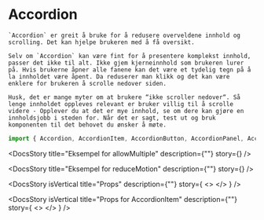 
<Meta of={AccordionStories} />

<DocsContainer>

# Accordion

    `Accordion` er greit å bruke for å redusere overveldene innhold og scrolling. Det kan hjelpe brukeren med å få oversikt.

    Selv om `Accordion` kan være fint for å presentere komplekst innhold, passer det ikke til alt. Ikke gjem kjerneinnhold som brukeren lurer på. Hvis brukerne åpner alle fanene kan det være et tydelig tegn på å la innholdet være åpent. Da reduserer man klikk og det kan være enklere for brukeren å scrolle nedover siden.

    Husk, det er mange myter om at brukere “ikke scroller nedover“. Så lenge innholdet oppleves relevant er bruker villig til å scrolle videre - Opplever du at det er mye innhold, se om dere kan gjøre en innholdsjobb i steden for. Når det er sagt, test ut og bruk komponenten til det behovet du ønsker å møte.

```jsx
import { Accordion, AccordionItem, AccordionButton, AccordionPanel, AccordionIcon } from "@kvib/react";
```

<DocsStory
  title="Eksempel for allowMultiple"
  description={""}
  story={<Canvas of={AccordionStories.AccordionAllowMultiple} sourceState="hidden" />}
/>

<DocsStory
  title="Eksempel for reduceMotion"
  description={""}
  story={<Canvas of={AccordionStories.AccordionReduceMotion} sourceState="hidden" />}
/>

<DocsStory
  isVertical
  title="Props"
  description={""}
  story={
    <>
      <Canvas of={AccordionStories.Accordion} sourceState="hidden" />
      <Controls of={AccordionStories.Accordion} />
    </>
  }
/>

<DocsStory
  isVertical
  title="Props for AccordionItem"
  description={""}
  story={
    <>
      <Canvas of={AccordionStories.AccordionItem} sourceState="hidden" />
      <Controls of={AccordionStories.AccordionItem} />
    </>
  }
/>

</DocsContainer>
